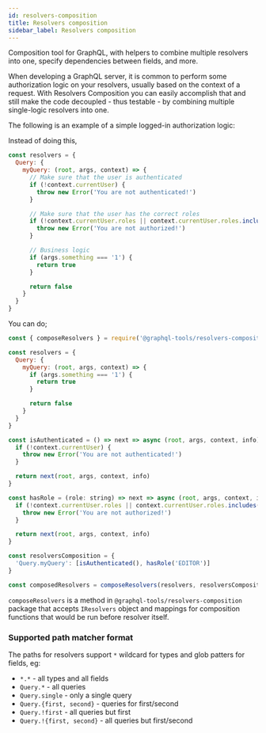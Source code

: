 ```yaml
---
id: resolvers-composition
title: Resolvers composition
sidebar_label: Resolvers composition
---
```


Composition tool for GraphQL, with helpers to combine multiple resolvers into one, specify dependencies between fields, and more.

When developing a GraphQL server, it is common to perform some authorization logic on your resolvers, usually based on the context of a request. With Resolvers Composition you can easily accomplish that and still make the code decoupled - thus testable - by combining multiple single-logic resolvers into one.

The following is an example of a simple logged-in authorization logic:

Instead of doing this,

```js
const resolvers = {
  Query: {
    myQuery: (root, args, context) => {
      // Make sure that the user is authenticated
      if (!context.currentUser) {
        throw new Error('You are not authenticated!')
      }

      // Make sure that the user has the correct roles
      if (!context.currentUser.roles || context.currentUser.roles.includes('EDITOR')) {
        throw new Error('You are not authorized!')
      }

      // Business logic
      if (args.something === '1') {
        return true
      }

      return false
    }
  }
}
```

You can do;

```js
const { composeResolvers } = require('@graphql-tools/resolvers-composition')

const resolvers = {
  Query: {
    myQuery: (root, args, context) => {
      if (args.something === '1') {
        return true
      }

      return false
    }
  }
}

const isAuthenticated = () => next => async (root, args, context, info) => {
  if (!context.currentUser) {
    throw new Error('You are not authenticated!')
  }

  return next(root, args, context, info)
}

const hasRole = (role: string) => next => async (root, args, context, info) => {
  if (!context.currentUser.roles || context.currentUser.roles.includes(role)) {
    throw new Error('You are not authorized!')
  }

  return next(root, args, context, info)
}

const resolversComposition = {
  'Query.myQuery': [isAuthenticated(), hasRole('EDITOR')]
}

const composedResolvers = composeResolvers(resolvers, resolversComposition)
```

`composeResolvers` is a method in `@graphql-tools/resolvers-composition` package that accepts `IResolvers` object and mappings for composition functions that would be run before resolver itself.

### Supported path matcher format

The paths for resolvers support `*` wildcard for types and glob patters for fields, eg:

- `*.*` - all types and all fields
- `Query.*` - all queries
- `Query.single` - only a single query
- `Query.{first, second}` - queries for first/second
- `Query.!first` - all queries but first
- `Query.!{first, second}` - all queries but first/second
